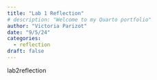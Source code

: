 ```yaml
---
title: "Lab 1 Reflection"
# description: "Welcome to my Quarto portfolio"
author: "Victoria Parizot"
date: "9/5/24"
categories:
  - reflection
draft: false
---
```


lab2reflection